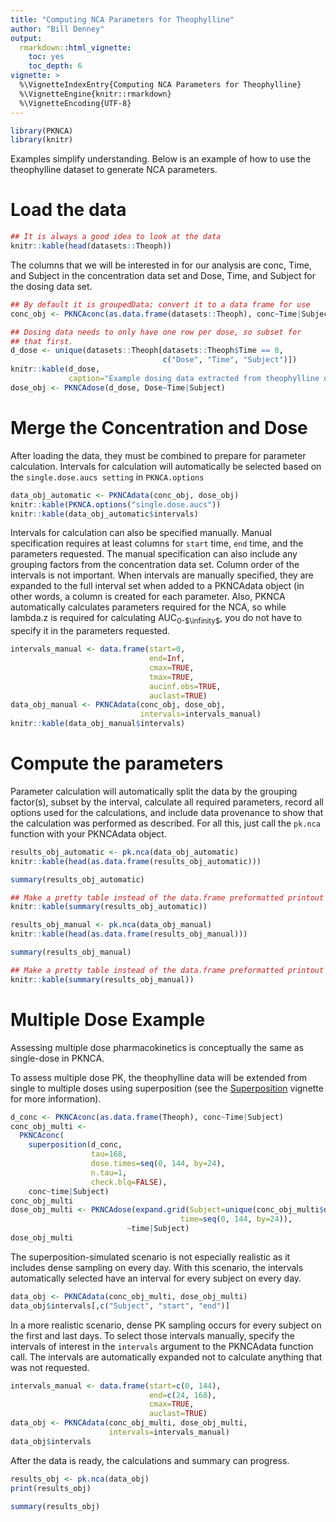 ---
title: "Computing NCA Parameters for Theophylline"
author: "Bill Denney"
output:
  rmarkdown::html_vignette:
    toc: yes
    toc_depth: 6
vignette: >
  %\VignetteIndexEntry{Computing NCA Parameters for Theophylline}
  %\VignetteEngine{knitr::rmarkdown}
  %\VignetteEncoding{UTF-8}
---

```{r setup, echo=FALSE, include=FALSE}
library(PKNCA)
library(knitr)
```

Examples simplify understanding.  Below is an example of how to use the theophylline dataset to generate NCA parameters.

# Load the data

```{r showtheoph}
## It is always a good idea to look at the data
knitr::kable(head(datasets::Theoph))
```

The columns that we will be interested in for our analysis are conc, Time, and Subject in the concentration data set and Dose, Time, and Subject for the dosing data set.

```{r setupconcdose}
## By default it is groupedData; convert it to a data frame for use
conc_obj <- PKNCAconc(as.data.frame(datasets::Theoph), conc~Time|Subject)

## Dosing data needs to only have one row per dose, so subset for
## that first.
d_dose <- unique(datasets::Theoph[datasets::Theoph$Time == 0,
                                  c("Dose", "Time", "Subject")])
knitr::kable(d_dose,
             caption="Example dosing data extracted from theophylline data set")
dose_obj <- PKNCAdose(d_dose, Dose~Time|Subject)
```

# Merge the Concentration and Dose

After loading the data, they must be combined to prepare for parameter calculation.  Intervals for calculation will automatically be selected based on the `single.dose.aucs setting` in `PKNCA.options`

```{r autointervals}
data_obj_automatic <- PKNCAdata(conc_obj, dose_obj)
knitr::kable(PKNCA.options("single.dose.aucs"))
knitr::kable(data_obj_automatic$intervals)
```

Intervals for calculation can also be specified manually.  Manual specification requires at least columns for `start` time, `end` time, and the parameters requested.  The manual specification can also include any grouping factors from the concentration data set.  Column order of the intervals is not important.  When intervals are manually specified, they are expanded to the full interval set when added to a PKNCAdata object (in other words, a column is created for each parameter.  Also, PKNCA automatically calculates parameters required for the NCA, so while lambda.z is required for calculating AUC~0-$\infinity$~, you do not have to specify it in the parameters requested.

```{r manualintervals}
intervals_manual <- data.frame(start=0,
                               end=Inf,
                               cmax=TRUE,
                               tmax=TRUE,
                               aucinf.obs=TRUE,
                               auclast=TRUE)
data_obj_manual <- PKNCAdata(conc_obj, dose_obj,
                             intervals=intervals_manual)
knitr::kable(data_obj_manual$intervals)
```

# Compute the parameters

Parameter calculation will automatically split the data by the grouping factor(s), subset by the interval, calculate all required parameters, record all options used for the calculations, and include data provenance to show that the calculation was performed as described.  For all this, just call the `pk.nca` function with your PKNCAdata object.

```{r calculationauto}
results_obj_automatic <- pk.nca(data_obj_automatic)
knitr::kable(head(as.data.frame(results_obj_automatic)))
```
```{r calculationautoshow, eval=FALSE}
summary(results_obj_automatic)
```
```{r calculationautoshowpretty, echo=FALSE}
## Make a pretty table instead of the data.frame preformatted printout
knitr::kable(summary(results_obj_automatic))
```

```{r calculationmanual}
results_obj_manual <- pk.nca(data_obj_manual)
knitr::kable(head(as.data.frame(results_obj_manual)))
```
```{r calculationmanualshow, eval=FALSE}
summary(results_obj_manual)
```
```{r calculationmanualshowpretty, echo=FALSE}
## Make a pretty table instead of the data.frame preformatted printout
knitr::kable(summary(results_obj_manual))
```

# Multiple Dose Example

Assessing multiple dose pharmacokinetics is conceptually the same as single-dose in PKNCA.

To assess multiple dose PK, the theophylline data will be extended from single to multiple doses using superposition (see the [Superposition](Superposition.html) vignette for more information).

```{r superposition}
d_conc <- PKNCAconc(as.data.frame(Theoph), conc~Time|Subject)
conc_obj_multi <-
  PKNCAconc(
    superposition(d_conc,
                  tau=168,
                  dose.times=seq(0, 144, by=24),
                  n.tau=1,
                  check.blq=FALSE),
    conc~time|Subject)
conc_obj_multi
dose_obj_multi <- PKNCAdose(expand.grid(Subject=unique(conc_obj_multi$data$Subject),
                                      time=seq(0, 144, by=24)),
                          ~time|Subject)
dose_obj_multi
```

The superposition-simulated scenario is not especially realistic as it includes dense sampling on every day.  With this scenario, the intervals automatically selected have an interval for every subject on every day.

```{r multi_auto_choose_intervals}
data_obj <- PKNCAdata(conc_obj_multi, dose_obj_multi)
data_obj$intervals[,c("Subject", "start", "end")]
```

In a more realistic scenario, dense PK sampling occurs for every subject on the first and last days.  To select those intervals manually, specify the intervals of interest in the `intervals` argument to the PKNCAdata function call.  The intervals are automatically expanded not to calculate anything that was not requested.

```{r multi_manual_choose_intervals}
intervals_manual <- data.frame(start=c(0, 144),
                               end=c(24, 168),
                               cmax=TRUE,
                               auclast=TRUE)
data_obj <- PKNCAdata(conc_obj_multi, dose_obj_multi,
                      intervals=intervals_manual)
data_obj$intervals
```

After the data is ready, the calculations and summary can progress.

```{r multi_calc}
results_obj <- pk.nca(data_obj)
print(results_obj)

summary(results_obj)
```
